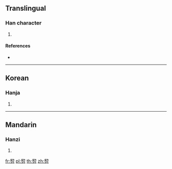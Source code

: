 ==Translingual==

===Han character===
{{Han char|rn=18|rad=刀|as=08|sn=10|four=|canj=HHSH|ids=⿱𥝢刀}}

# {{defn|Han|sort=刀08}}

====References====
* {{Han ref|kx=0140.320|dkj=02028|dj=0320.060|hdz=10343.020|uh=5253|ud=21075}}

----

==Korean==

===Hanja===
{{ko-hanja|hangeul=리|rv=ri|mr=ri|y=li}}

# {{defn|lang=ko|sort=刀08}}

----

==Mandarin==

===Hanzi===
{{cmn-hanzi|pin=[[lí]] ([[li2]])|wg=li<sup>2</sup>}}

# {{defn|lang=cmn|sort=刀08}}

[[fr:剓]]
[[pl:剓]]
[[th:剓]]
[[zh:剓]]